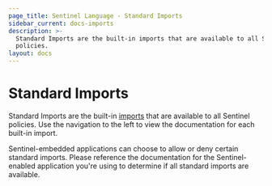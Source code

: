 ```yaml
---
page_title: Sentinel Language - Standard Imports
sidebar_current: docs-imports
description: >-
  Standard Imports are the built-in imports that are available to all Sentinel
  policies.
layout: docs
---
```


# Standard Imports

Standard Imports are the built-in [imports](/sentinel/language/imports)
that are available to all Sentinel policies. Use the navigation to the left
to view the documentation for each built-in import.

Sentinel-embedded applications can choose to allow or deny certain
standard imports. Please reference the documentation for the Sentinel-enabled
application you're using to determine if all standard imports are available.
